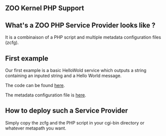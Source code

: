 
== ZOO Kernel PHP Support ==

== What's a ZOO PHP Service Provider looks like ?  ==

It is a combinaison of a PHP script and multiple metadata configuration files (zcfg).

== First example ==

Our first example is a basic HelloWold service which outputs a string containing an inputed string and a Hello World message.

The code can be found [http://trac.zoo-project.org/browser/trunk/zoo-services/hello-php/hello.php here].

The metadata configuration file is [http://trac.zoo-project.org/browser/trunk/zoo-services/hello-php/cgi-env/HelloPHP.zcfg here].

== How to deploy such a Service Provider ==

Simply copy the zcfg and the PHP script in your cgi-bin directory or whatever metapath you want.



{{TracNotice|{{PAGENAME}}}}